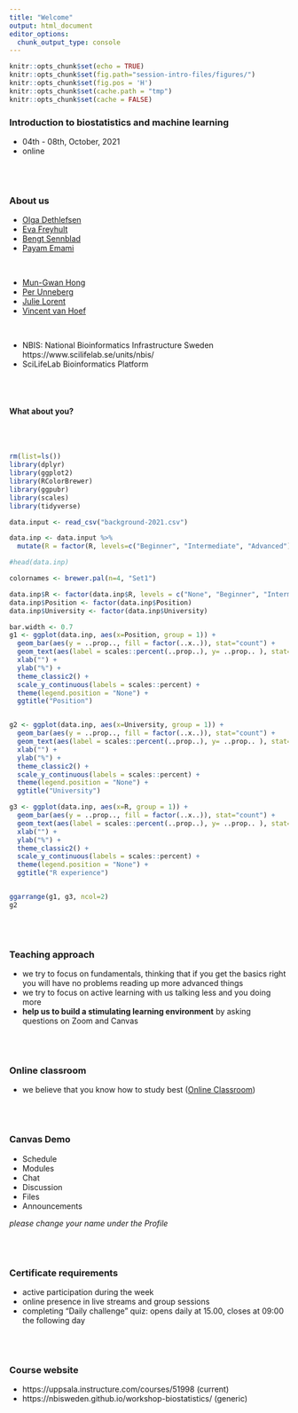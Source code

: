 ```yaml
---
title: "Welcome"
output: html_document
editor_options: 
  chunk_output_type: console
---
```


```r
knitr::opts_chunk$set(echo = TRUE)
knitr::opts_chunk$set(fig.path="session-intro-files/figures/")
knitr::opts_chunk$set(fig.pos = 'H')
knitr::opts_chunk$set(cache.path = "tmp")
knitr::opts_chunk$set(cache = FALSE)

```


### Introduction to biostatistics and machine learning
- 04th - 08th, October, 2021
- online

<br/><br/>


### About us

- [Olga Dethlefsen][olga] 
- [Eva Freyhult][eva] 
- [Bengt Sennblad][bengt] 
- [Payam Emami][payam] 

<br/>

- [Mun-Gwan Hong][mungwan]
- [Per Unneberg][per]
- [Julie Lorent][julie]
- [Vincent van Hoef][vincent]


[eva]: https://nbis.se/about/staff/eva-freyhult/
[olga]: https://nbis.se/about/staff/olga-dethlefsen/
[bengt]: https://nbis.se/about/staff/bengt-sennblad/
[payam]: https://nbis.se/about/staff/payam-emami/

[mungwan]: https://nbis.se/about/staff/mungwan-hong/
[per]: https://nbis.se/about/staff/per-unneberg/
[julie]: https://nbis.se/about/staff/julie-lorent/
[vincent]: https://nbis.se/about/staff/vincent-vanhoef/

<br/>

- NBIS: National Bioinformatics Infrastructure Sweden https://www.scilifelab.se/units/nbis/
- SciLifeLab Bioinformatics Platform



<br/><br/>

#### What about you? 

<br/><br/>
```r

rm(list=ls())
library(dplyr)
library(ggplot2)
library(RColorBrewer)
library(ggpubr)
library(scales)
library(tidyverse)

data.input <- read_csv("background-2021.csv")

data.inp <- data.input %>%
  mutate(R = factor(R, levels=c("Beginner", "Intermediate", "Advanced")))

#head(data.inp)

```


```r

colornames <- brewer.pal(n=4, "Set1")

data.inp$R <- factor(data.inp$R, levels = c("None", "Beginner", "Intermediate", "Advanced"))
data.inp$Position <- factor(data.inp$Position)
data.inp$University <- factor(data.inp$University)

bar.width <- 0.7
g1 <- ggplot(data.inp, aes(x=Position, group = 1)) + 
  geom_bar(aes(y = ..prop.., fill = factor(..x..)), stat="count") + 
  geom_text(aes(label = scales::percent(..prop..), y= ..prop.. ), stat= "count", vjust = -.5) +
  xlab("") + 
  ylab("%") + 
  theme_classic2() + 
  scale_y_continuous(labels = scales::percent) + 
  theme(legend.position = "None") + 
  ggtitle("Position")


g2 <- ggplot(data.inp, aes(x=University, group = 1)) + 
  geom_bar(aes(y = ..prop.., fill = factor(..x..)), stat="count") + 
  geom_text(aes(label = scales::percent(..prop..), y= ..prop.. ), stat= "count", vjust = -.5) +
  xlab("") + 
  ylab("%") + 
  theme_classic2() + 
  scale_y_continuous(labels = scales::percent) + 
  theme(legend.position = "None") + 
  ggtitle("University")

g3 <- ggplot(data.inp, aes(x=R, group = 1)) + 
  geom_bar(aes(y = ..prop.., fill = factor(..x..)), stat="count") + 
  geom_text(aes(label = scales::percent(..prop..), y= ..prop.. ), stat= "count", vjust = -.5) +
  xlab("") + 
  ylab("%") + 
  theme_classic2() + 
  scale_y_continuous(labels = scales::percent) + 
  theme(legend.position = "None") + 
  ggtitle("R experience")


ggarrange(g1, g3, ncol=2)
g2


```


<br/><br/>

### Teaching approach
- we try to focus on fundamentals, thinking that if you get the basics right you will have no problems reading up more advanced things
- we try to focus on active learning with us talking less and you doing more
- **help us to build a stimulating learning environment** by asking questions on Zoom and Canvas

<br/><br/>

### Online classroom
- we believe that you know how to study best ([Online Classroom](https://nbisweden.github.io/workshop-mlbiostatistics/classroom))

<br/><br/>

### Canvas Demo
- Schedule
- Modules 
- Chat
- Discussion
- Files 
- Announcements

*please change your name under the Profile*

<br/><br/>

### Certificate requirements
- active participation during the week
- online presence in live streams and group sessions
- completing "Daily challenge" quiz: opens daily at 15.00, closes at 09:00 the following day


<br/><br/>

### Course website
- https://uppsala.instructure.com/courses/51998 (current)
- https://nbisweden.github.io/workshop-biostatistics/ (generic)




